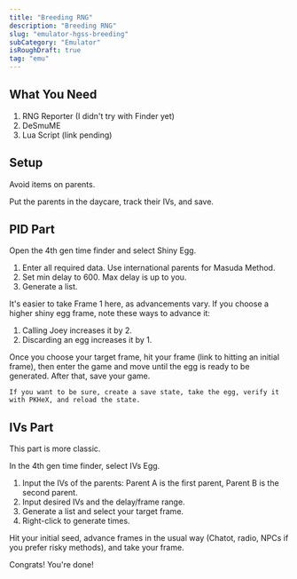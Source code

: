 ```yaml
---
title: "Breeding RNG"
description: "Breeding RNG"
slug: "emulator-hgss-breeding"
subCategory: "Emulator"
isRoughDraft: true
tag: "emu"
---
```


## What You Need

1. RNG Reporter (I didn't try with Finder yet)
2. DeSmuME
3. Lua Script (link pending)

## Setup

Avoid items on parents.

Put the parents in the daycare, track their IVs, and save.

## PID Part

Open the 4th gen time finder and select Shiny Egg.

1. Enter all required data. Use international parents for Masuda Method.
2. Set min delay to 600. Max delay is up to you.
3. Generate a list.

It's easier to take Frame 1 here, as advancements vary. If you choose a higher shiny egg frame, note these ways to advance it:

1. Calling Joey increases it by 2.
2. Discarding an egg increases it by 1.

Once you choose your target frame, hit your frame (link to hitting an initial frame), then enter the game and move until the egg is ready to be generated. After that, save your game.

```
If you want to be sure, create a save state, take the egg, verify it with PKHeX, and reload the state.
```

## IVs Part

This part is more classic.

In the 4th gen time finder, select IVs Egg.

1. Input the IVs of the parents: Parent A is the first parent, Parent B is the second parent.
2. Input desired IVs and the delay/frame range.
3. Generate a list and select your target frame.
4. Right-click to generate times.

Hit your initial seed, advance frames in the usual way (Chatot, radio, NPCs if you prefer risky methods), and take your frame.

Congrats! You're done!

